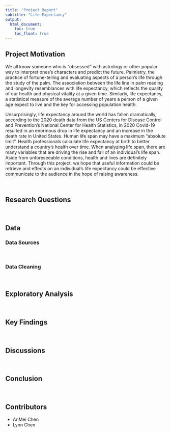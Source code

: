 ```yaml
---
title: "Project Report"
subtitle: "Life Expectancy"
output: 
  html_document:
    toc: true
    toc_float: true
---
```


## Project Motivation

We all know someone who is “obsessed” with astrology or other popular way to interpret ones’s characters and predict the future. Palmistry, the practice of fortune-telling and evaluating aspects of a person’s life through the study of the palm. The association between the life line in palm reading and longevity resemblances with life expectancy, which reflects the quality of our health and physical vitality at a given time. Similarly, life expectancy, a statistical measure of the average number of years a person of a given age expect to live and the key for accessing population health. 

Unsurprisingly, life expectancy around the world has fallen dramatically, according to the 2020 death data from the US Centers for Disease Control and Prevention's National Center for Health Statistics, in 2020 Covid-19 resulted in an enormous drop in life expectancy and an increase in the death rate in United States. Human life span may have a maximum “absolute limit”. Health professionals calculate life expectancy at birth to better understand a country’s health over time. When analyzing life span, there are many variables that are driving the rise and fall of an individual’s life span. Aside from unforeseeable conditions, health and lives are definitely important. Through this project, we hope that useful information could be retrieve and effects on an individual’s life expectancy could be effective communicate to the audience in the hope of raising awareness. 


<br>

## Research Questions


<br>

## Data
### Data Sources


<br>

### Data Cleaning



<br>

## Exploratory Analysis

<br>

## Key Findings


<br>

## Discussions


<br>

## Conclusion



<br>

## Contributors
* AnMei Chen 
* Lynn Chen

